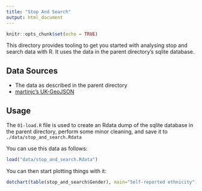 ```yaml
---
title: "Stop And Search"
output: html_document
---
```


```r
knitr::opts_chunk$set(echo = TRUE)
```

This directory provides tooling to get you started with analysing stop and search data with R.  It uses the data in the parent directory's sqlite database.

## Data Sources

* The data as described in the parent directory
* [martinjc's UK-GeoJSON](https://github.com/martinjc/UK-GeoJSON/json/electoral/eng/wards.json)

## Usage

The `01-load.R` file is used to create an Rdata dump of the sqlite database in the parent directory, perform some minor cleaning, and save it to `./data/stop_and_search.Rdata`

You can use this data as follows:


```r
load("data/stop_and_search.Rdata")
```

You can then start plotting things with it:

```r
dotchart(table(stop_and_search$Gender), main="Self-reported ethnicity")
```